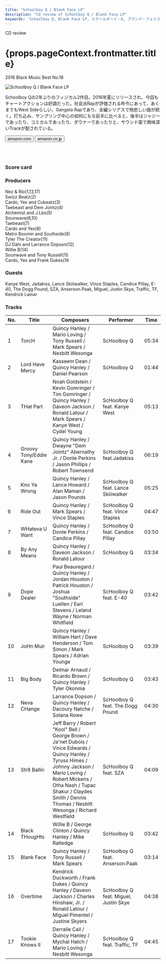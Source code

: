 ```yaml
---
title: "Schoolboy Q / Blank Face LP"
description: "CD review of Schoolboy Q / Blank Face LP"
keywords: 'Schoolboy Q, Blank Face LP, スクールボーイ・Q, ブランク・フェイス・LP'
---
```




<p className="largeP">CD review</p>
<h1 className="h1--no--margin">{props.pageContext.frontmatter.title}</h1>
<p className="largeP"><Link to="/best50/2016/">2016 Black Music Best No.18</Link></p>

<Row  className="image-card-group">
	<Column colMd={"3"} colLg={"4"} noGutterMdLeft="">
       <ImageCard>

![Schoolboy Q / Blank Face LP](../../images/cd/schoolboyq3L.jpg) 

</ImageCard>
	</Column>
	<Column colMd={"4"} colLg={"8"} noGutterMdLeft="">
	<p>
	Schoolboy Qの2年ぶりのフィジカル2作目。2016年夏にリリースされ、今回もチャートアクションは好調だった。社会派Rapが評価される昨今にあって、あくまでもWest Sideらしい、Gangsta Rapであり、全編シリアスで物悲しい曲が続く。打ち込み、サンプリング中心の如何にもな前半に比べると、後半はジャジーであったり、コミカルであったり、ダウナーであったりと、サウンド面で興味深いTrackが配されている。
	</p>
	<div>
	  <Button href="https://amzn.to/2FuJS81" kind="primary" size="small" renderIcon={ArrowUpRight24}>
      amazon.com
    </Button>
    <Button href="https://amzn.to/3hb1gg0" kind="secondary" size="small" renderIcon={ArrowUpRight24}>
      amazon.co.jp
    </Button>
	</div>
	<a href="https://geo.music.apple.com/jp/album/blank-face-lp/1440870906?mt=1&app=music&ls=1&at=11lcug" style="display:inline-block;overflow:hidden;background:url(https://linkmaker.itunes.apple.com/ja-jp/lockup.svg?releaseDate=2016-07-08&kind=album&bubble=apple_music&style=mono-black) no-repeat;width:180px;height:45px;"></a>
	<a href="https://geo.music.apple.com/jp/album/blank-face-lp/1440870906?app=itunes&at=11lcug" style="display:inline-block;overflow:hidden;background:url(https://linkmaker.itunes.apple.com/ja-jp/badge-lrg.svg?releaseDate=2016-07-08T00:00:00Z&kind=album&bubble=itunes_music) no-repeat;width:140px;height:45px;"></a>
	</Column>
</Row>
<Row >
	<Column colMd={"4"} colLg={"4"} noGutterMdLeft="">
<div>
  <h3>Score card</h3>
	<SliderJS1 value="1" />
  <SliderJS2 value="1" />
	<SliderJS3 value="2" />
  <SliderJS4 value="8" />
</div>
</Column>
<Column colMd={"8"} colLg={"8"} noGutterMdLeft="">
<div>
<h3>Producers</h3>
<p>
Nez & Rio(1,13,17)
<br/>Swizz Beatz(2)
<br/>Cardo, Yex and Cubeatz(3)
<br/>Taebeast and Dem Jointz(4)
<br/>Alchemist and J.Lbs(5)
<br/>Sounwave(6,10)
<br/>Taebeast(7)
<br/>Cardo and Yex(8)
<br/>Metro Boomin and Southside(9)
<br/>Tyler The Creator(11)
<br/>DJ Dahi and Larrance Dopson(12)
<br/>Willie B(14)
<br/>Sounwave and Tony Russell(15
<br/>Cardo, Yex and Frank Dukes(16
</p>
<h3>Guests</h3>
<p>
Kanye West, Jadakiss, Lance Skiiiwalker, Vince Staples, Candice Pillay, E-40, The Dogg Pound, SZA, Anserson.Paak, Miguel, Justin Skye, Traffic, TF, Kendrick Lamar
</p>
</div>
</Column>
</Row>

<h3>Tracks</h3>

| No. |	 Title                 |	 Composers                                                                                                                                                                                                                                                     |	 Performer                           | Time	 |
| --- |	---------------------- | --------------------------------------------------------------------------------------------------------------------------------------------------------------------------------------------------------------------------------------------------------------- | ------------------------------------- | ----- |
|	1	  |	TorcH                  | Quincy Hanley / Mario Loving / Tony Russell / Mark Spears / Nesbitt Wesonga                                                                                                                                                                                     | ScHoolboy Q                           | 05:34 |
|	2	  |	Lord Have Mercy        | Kasseem Dean / Quincy Hanley / Daniel Pearson                                                                                                                                                                                                                   | ScHoolboy Q                           | 01:44 |
|	3	  |	THat Part              | Noah Goldstein / Kevin Gomringer / Tim Gomringer / Quincy Hanley / Daveon Jackson / Ronald Latour / Mark Spears / Kanye West / Cydel Young                                                                                                                      | ScHoolboy Q feat. Kanye West          | 05:13 |
|	4	  |	Groovy Tony/Eddie Kane | Quincy Hanley / Dwayne "Dem Jointz" Abernathy Jr. / Donte Perkins / Jason Phillips / Robert Townsend                                                                                                                                                            | ScHoolboy Q feat.Jadakiss             | 06:19 |
|	5	  |	Kno Ya Wrong           | Quincy Hanley / Lance Howard / Alan Maman / Jason Pounds                                                                                                                                                                                                        | ScHoolboy Q feat. Lance Skiiiwalker   | 05:25 |
|	6	  |	Ride Out               | Quincy Hanley / Mark Spears / Vince Staples                                                                                                                                                                                                                     | ScHoolboy Q feat. Vince Staples       | 04:47 |
|	7	  |	WHateva U Want         | Quincy Hanley / Donte Perkins / Candice Pillay                                                                                                                                                                                                                  | ScHoolboy Q feat. Candice Pillay      | 03:50 |
|	8	  |	By Any Means           | Quincy Hanley / Daveon Jackson / Ronald Latour                                                                                                                                                                                                                  | ScHoolboy Q                           | 03:34 |
|	9	  |	Dope Dealer            | Paul Beauregard / Quincy Hanley / Jordan Houston / Patrick Houston / Joshua "Southside" Luellen / Earl Stevens / Leland Wayne / Norman Whitfield                                                                                                                | ScHoolboy Q feat. E-40                | 03:42 |
|	10	|	JoHn Muir              | Quincy Hanley / William Hart / Dave Henderson / Tom Simon / Mark Spears / Adrian Younge                                                                                                                                                                         | ScHoolboy Q                           | 03:39 |
|	11	|	Big Body               | Delmar Arnaud / Ricardo Brown / Quincy Hanley / Tyler Okonma                                                                                                                                                                                                    | ScHoolboy Q                           | 03:43 |
|	12	|	Neva CHange            | Larrance Dopson / Quincy Hanley / Dacoury Natche / Solana Rowe                                                                                                                                                                                                  | ScHoolboy Q feat. The Dogg Pound      | 04:30 |
|	13	|	Str8 Ballin            | Jeff Barry / Robert "Kool" Bell / George Brown / Ja'net Dubois / Vince Edwards / Quincy Hanley / Tyruss Himes / Johnny Jackson / Mario Loving / Robert Mickens / Otha Nash / Tupac Shakur / Claydes Smith / Dennis Thomas / Nesbitt Wesonga / Richard Westfield | ScHoolboy Q feat. SZA                 | 04:09 |
|	14	|	Black THougHts         | Willie B / George Clinton / Quincy Hanley / Mike Ratledge                                                                                                                                                                                                       | ScHoolboy Q                           | 03:42 |
|	15	|	Blank Face             | Quincy Hanley / Tony Russell / Mark Spears                                                                                                                                                                                                                      | ScHoolboy Q feat. Anserson.Paak       | 03:14 |
|	16	|	Overtime               | Kendrick Duckworth / Frank Dukes / Quincy Hanley / Daveon Jackson / Charles Hinshaw, Jr. / Ronald Latour / Miguel Pimentel / Justine Skyers                                                                                                                     | ScHoolboy Q feat. Miguel, Justin Skye | 04:38 |
|	17	|	Tookie Knows II        | Derraile Cail / Quincy Hanley / Mychal Hatch / Mario Loving / Nesbitt Wesonga                                                                                                                                                                                   | ScHoolboy Q feat. Traffic, TF         | 04:45 |
